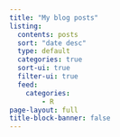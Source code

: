 ```yaml
---
title: "My blog posts"
listing:
  contents: posts
  sort: "date desc"
  type: default
  categories: true
  sort-ui: true
  filter-ui: true
  feed: 
    categories: 
        - R
page-layout: full
title-block-banner: false
---
```

